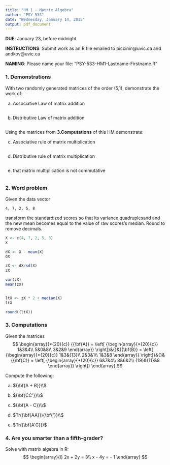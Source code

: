 ```yaml
---
title: "HM 1 - Matrix Algebra"
author: "PSY 533"
date: "Wednesday, January 14, 2015"
output: pdf_document
---
```



**DUE**: January 23, before midnight  

**INSTRUCTIONS**: Submit work as an R file emailed to piccinin@uvic.ca and andkov@uvic.ca

**NAMING**: Please name your file: "PSY-533-HM1-Lastname-Firstname.R"


### 1.  Demonstrations

With two randomly generated  matrices of the order (5,1), demonstrate the work of:   

a) Associative Law of matrix addition  
```r

```

b) Distributive Law of matrix addition  
```r

```

Using the matrices from **3.Computations** of this HM demonstrate:

c)  Associative rule of matrix multiplication

```r

```

d)  Distributive rule of matrix multiplication
```r

```

e)  that matrix multiplication is not commutative
```r

```


### 2. Word problem
Given the data vector
```
4, 7, 2, 5, 8
```
transform the standardized scores so that  its variance quadruplesand and the new mean becomes equal to the value of raw scores's median. Round to remove decimals. 


```r
X <- c(4, 7, 2, 5, 8)
X

dX <- X - mean(X)
dX

zX <- dX/sd(X)
zX

var(zX)
mean(zX)


ltX <- zX * 2 + median(X)
ltX

round((ltX))

```

### 3.  Computations
Given the matrices
$$
\begin{array}{*{20}{c}}
{{\bf{A}} = \left[ {\begin{array}{*{20}{c}}
1&3&4\\
5&0&8\\
3&2&9
\end{array}} \right]}&{}&{{\bf{B}} = \left[ {\begin{array}{*{20}{c}}
1&3&{13}\\
2&3&1\\
1&3&8
\end{array}} \right]}&{}&{{\bf{C}} = \left[ {\begin{array}{*{20}{c}}
6&7&4\\
8&6&2\\
{19}&{11}&8
\end{array}} \right]}
\end{array}
$$



Compute the following:

a) ${\bf{A + B}}\\$ 

b) ${\bf{CC'}}\\$

c) ${\bf{A - C}}\\$

d) $Tr({\bf{AA}}){\bf{'}}\\$

e) $Tr({\bf{A'C}})$





### 4. Are you smarter than a fifth-grader?
Solve with matrix algebra in R:
$$ 
\begin{array}{l}
2x + 2y = 3\\
x - 4y =  - 1
\end{array}
$$
